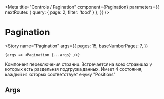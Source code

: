 

<Meta
    title="Controls / Pagination"
    component={Pagination}
    parameters={{
        nextRouter: { query: { page: 2, filter: 'food' } },
    }}
/>

# Pagination

<Story
    name="Pagination"
    args={{
        pages: 15,
        baseNumberPages: 7,
    }}
>
    {args => <Pagination {...args} />}
</Story>

Компонент переключения страниц. Встречается на всех страницах у которых есть раздельная подгрузка данных.
Имеет 4 состояния, каждый из которых соответствует енуму "Positions"

## Args

<ArgsTable story="Pagination" />
